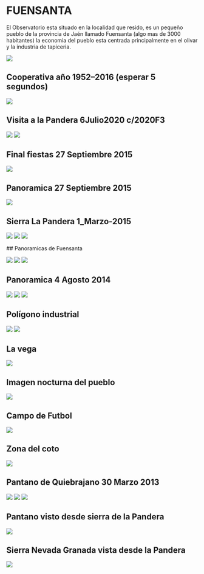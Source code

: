 # FUENSANTA

El Observatorio esta situado en la localidad que resido, es un pequeño pueblo de la provincia de Jaén llamado Fuensanta (algo mas de 3000 habitantes) la economia del pueblo esta
centrada principalmente en el olivar y la industria de tapiceria.

<img src="https://astroccd.files.wordpress.com/2013/03/entradarr.jpg" />

## Cooperativa año 1952–2016 (esperar 5 segundos)

<img src="https://astroccd.files.wordpress.com/2013/03/fotos-cooperativa-005.gif" />

## Visita a la Pandera 6Julio2020 c/2020F3

<img src="https://astroccd.files.wordpress.com/2020/07/pandera2jpg.jpg?w=1240" />

<img src="https://astroccd.files.wordpress.com/2020/07/pandera.jpg?w=1240" />

## Final fiestas 27 Septiembre 2015

<img src="https://astroccd.files.wordpress.com/2013/03/mosaico-fiesta-pueblo-27sep2015_re1.jpg" />

## Panoramica 27 Septiembre 2015

<img src="https://astroccd.files.wordpress.com/2013/03/panoramica-2-re.jpg" />

## Sierra La Pandera  1_Marzo-2015

<img src="https://astroccd.files.wordpress.com/2013/03/cima-pandera.jpg" />

<img src="https://astroccd.files.wordpress.com/2013/03/pantano-1marzo2015.jpg" />

<img src="https://astroccd.files.wordpress.com/2013/03/sierraa-nevadapanoramica_marzo_20115.jpg" />

## Panoramicas de Fuensanta

<img src="https://astroccd.files.wordpress.com/2013/03/fuensanta.jpg" />
<img src="https://astroccd.files.wordpress.com/2013/03/panoramica4agosto2014.jpg" />
<img src="https://astroccd.files.wordpress.com/2013/03/sierrar-copia.jpg" />

## Panoramica 4 Agosto 2014

<img src="https://astroccd.files.wordpress.com/2013/03/panoramica-pueblo-nevado-8-enero-2010.jpg" />
<img src="https://astroccd.files.wordpress.com/2013/03/panoramica-vega.jpg" />
<img src="https://astroccd.files.wordpress.com/2013/03/mosaico-pro-re.jpg" />

## Polígono industrial

<img src="https://astroccd.files.wordpress.com/2013/03/poligono-amanecer.jpg" />
<img src="https://astroccd.files.wordpress.com/2013/03/poligono-industrialimg_1813.jpg" />

## La vega

<img src="https://astroccd.files.wordpress.com/2013/03/vega-re-p3252261_1.jpg" />

## Imagen  nocturna  del  pueblo

<img src="https://astroccd.files.wordpress.com/2013/03/re-pro-img_1740_filtered.jpg" />

## Campo de Futbol

<img src="https://astroccd.files.wordpress.com/2013/03/futbol.jpg" />

## Zona  del coto

<img src="https://astroccd.files.wordpress.com/2013/03/panorama-2.jpg" />

## Pantano de Quiebrajano 30 Marzo 2013

<img src="https://astroccd.files.wordpress.com/2013/03/pantano-quiebrajano-30marzo-2013.jpg" />
<img src="https://astroccd.files.wordpress.com/2013/03/pantano-quiebrajano-30marzo-20131.jpg" />
<img src="https://astroccd.files.wordpress.com/2013/03/imagen-018.jpg" />

## Pantano visto desde sierra de la Pandera

<img src="https://astroccd.files.wordpress.com/2013/03/pantano-pandera.jpg" />

## Sierra Nevada Granada vista desde la Pandera

<img src="https://astroccd.files.wordpress.com/2013/03/sierra-nevadapa.jpg" />
